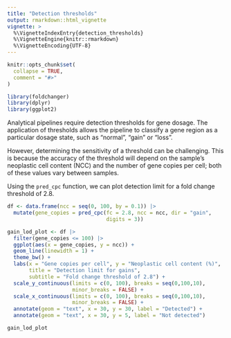```yaml
---
title: "Detection thresholds"
output: rmarkdown::html_vignette
vignette: >
  %\VignetteIndexEntry{detection_thresholds}
  %\VignetteEngine{knitr::rmarkdown}
  %\VignetteEncoding{UTF-8}
---
```


```r
knitr::opts_chunk$set(
  collapse = TRUE,
  comment = "#>"
)
```

```r
library(foldchanger)
library(dplyr)
library(ggplot2)
```

Analytical pipelines require detection thresholds for gene dosage. The application
of thresholds allows the pipeline to classify a gene region as a particular
dosage state, such as "normal", "gain" or "loss".

However, determining the sensitivity of a threshold can be challenging. This is
because the accuracy of the threshold will depend on the sample's neoplastic cell 
content (NCC) and the number of gene copies per cell; both of these values vary
between samples.

Using the `pred_cpc` function, we can plot detection limit for a fold change 
threshold of 2.8.

```r

df <- data.frame(ncc = seq(0, 100, by = 0.1)) |> 
  mutate(gene_copies = pred_cpc(fc = 2.8, ncc = ncc, dir = "gain",
                                digits = 3))

gain_lod_plot <- df |> 
  filter(gene_copies <= 100) |> 
  ggplot(aes(x = gene_copies, y = ncc)) +
  geom_line(linewidth = 1) +
  theme_bw() +
  labs(x = "Gene copies per cell", y = "Neoplastic cell content (%)",
       title = "Detection limit for gains",
       subtitle = "Fold change threshold of 2.8") +
  scale_y_continuous(limits = c(0, 100), breaks = seq(0,100,10),
                     minor_breaks = FALSE) +
  scale_x_continuous(limits = c(0, 100), breaks = seq(0,100,10),
                     minor_breaks = FALSE) +
  annotate(geom = "text", x = 30, y = 30, label = "Detected") +
  annotate(geom = "text", x = 30, y = 5, label = "Not detected") 

gain_lod_plot

```


